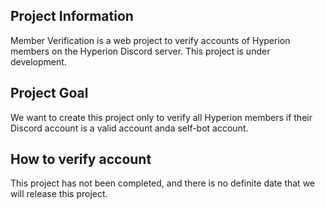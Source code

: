 ## Project Information
Member Verification is a web project to verify accounts of Hyperion members on the Hyperion Discord server. This project is under development.

## Project Goal
We want to create this project only to verify all Hyperion members if their Discord account is a valid account anda self-bot account.

## How to verify account
This project has not been completed, and there is no definite date that we will release this project.